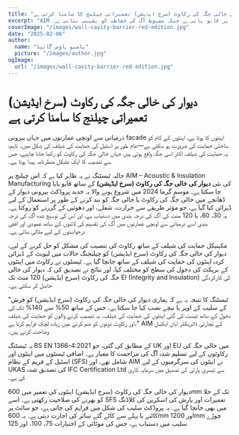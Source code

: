 ```yaml
---
title: "دیوار کی خالی جگہ کی رکاوٹ (سرخ ایڈیشن) تعمیراتی چیلنج کا سامنا کرتی ہے"
excerpt: "AIM کی دیوار کی خالی جگہ کی رکاوٹ (سرخ ایڈیشن) کو اینٹوں کی حمایت کی شیلف کے ساتھ ضم کرکے تنصیب کے چیلنجوں پر قابو پاتی ہے جبکہ مضبوط آگ کی حفاظت کو یقینی بناتی ہے۔"
coverImage: "/images/wall-cavity-barrier-red-edition.jpg"
date: "2025-02-06"
author:
  name: "پاسیو ہاؤس گائیڈ"
  picture: "/images/author.jpg"
ogImage:
  url: "/images/wall-cavity-barrier-red-edition.jpg"
---
```


# دیوار کی خالی جگہ کی رکاوٹ (سرخ ایڈیشن) تعمیراتی چیلنج کا سامنا کرتی ہے

درمیانی سے اونچی عمارتوں میں جہاں بیرونی facade اینٹوں کا ہوتا ہے، اینٹوں کے کام کو ساختی حمایت کی ضرورت ہو سکتی ہے—عام طور پر اسٹیل کی حمایت کی شیلف کی شکل میں۔ تاہم، یہ حمایت کی شیلف اکثر اسی جگہ واقع ہوتی ہیں جہاں خالی جگہ کی رکاوٹ کو رکھا جانا چاہیے، جس سے تنصیب کا ایک مشکل منظرنامہ پیدا ہوتا ہے۔

حالیہ ٹیسٹنگ نے یہ ظاہر کیا ہے کہ اس چیلنج پر AIM – Acoustic & Insulation Manufacturing کی نئی **دیوار کی خالی جگہ کی رکاوٹ (سرخ ایڈیشن)** کے ساتھ قابو پایا جا سکتا ہے۔ موسم گرما 2024 میں شروع ہونے والا یہ جدید پروڈکٹ بیرونی دیوار کے ڈھانچے میں خالی جگہ کی رکاوٹ یا خالی جگہ کو بند کرنے کے طور پر استعمال کے لیے ڈیزائن کیا گیا ہے، جو مؤثر طریقے سے حرارت، شعلے، اور دھوئیں کے گزرنے کو روکتا ہے۔ یہ 30، 60، یا 120 منٹ کی آگ کی درجہ بندی میں دستیاب ہے، اور اس کی توسیع شدہ آگ کی درجہ بندی اسے درمیانی سے اونچی عمارتوں میں آگ کی تقسیم کی لائنوں کے ساتھ عمودی اور افقی درخواستوں کے لیے مثالی بناتی ہے۔

مکینیکل حمایت کی شیلف کے ساتھ رکاوٹ کی تنصیب کی مشکل کو حل کرنے کے لیے، دیوار کی خالی جگہ کی رکاوٹ (سرخ ایڈیشن) کو چیلنجنگ حالات میں لیویٹ کے ڈیزائن کردہ اینٹوں کی حمایت کی شیلف کے ساتھ جانچا گیا ہے۔ ٹیسٹوں نے رکاوٹ میں اینٹوں کے بریکٹ کی دخول کی سطح کو مختلف کیا، اور نتائج نے تصدیق کی کہ دیوار کی خالی جگہ کی رکاوٹ (سرخ ایڈیشن) 120 منٹ تک EI (Integrity and Insulation) کی کارکردگی حاصل کر سکتی ہے۔

"ٹیسٹنگ کا نتیجہ یہ ہے کہ ہماری دیوار کی خالی جگہ کی رکاوٹ (سرخ ایڈیشن) کو فرش کے سلیب کے اوپر یا نیچے نصب کیا جا سکتا ہے، جس کے ساتھ 50% سے 140% تک کی دخول کے ساتھ ٹیسٹ کی گئی اینٹوں کی حمایت کی شیلف۔ یہ تنصیب کرنے والوں کو حمایت کی شیلف اور رکاوٹ دونوں کو ضم کرنے میں زیادہ لچک فراہم کرتا ہے،" AIM کے تجارتی ڈائریکٹر ایان ایکسل وضاحت کرتے ہیں۔

یہ ٹیسٹنگ BS EN 1366-4:2021 کے مطابق کی گئی، جو UK اور EU میں خالی جگہ کی رکاوٹوں کے لیے تسلیم شدہ آگ کی مزاحمت کا معیار ہے۔ اضافی ٹیسٹوں میں اینٹوں اور اسٹیل کے فریم کے نظام (SFS) شامل تھے، اور AIM نے اینٹوں کی سرگرمیوں کے لیے UKAS کی تصدیق شدہ IFC Certification Ltd سے تیسری پارٹی کی تصدیق میں سرمایہ کاری کی ہے۔

دیوار کی خالی جگہ کی رکاوٹ (سرخ ایڈیشن) اینٹوں کی تعمیر میں 600mm تک کے خلا کو بھرنے کی صلاحیت رکھتی ہے۔ اسے SFS تعمیرات اور بارش کی اسکرین کی کلاڈنگ میں بھی جانچا گیا ہے۔ یہ پروڈکٹ سلیب کی شکل میں فراہم کی جاتی ہے، جو سائٹ پر کاٹنے یا پہلے سے کاٹے گئے سائز کی اجازت دیتی ہے۔ یہ 600mm اور 1200mm چوڑے سلیب میں دستیاب ہے، جس کی موٹائی کے اختیارات 75، 100، اور 125